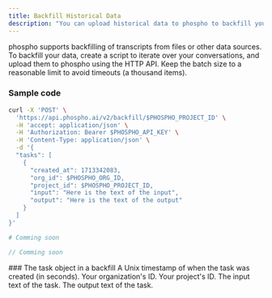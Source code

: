 ```yaml
---
title: Backfill Historical Data
description: "You can upload historical data to phospho to backfill your logs."
---
```


phospho supports backfilling of transcripts from files or other data sources. To backfill your data, create a script to iterate over your conversations, and upload them to phospho using the HTTP API. Keep the batch size to a reasonable limit to avoid timeouts (a thousand items).

### Sample code

<CodeGroup>

```bash HTTP API
curl -X 'POST' \
  'https://api.phospho.ai/v2/backfill/$PHOSPHO_PROJECT_ID' \
  -H 'accept: application/json' \
  -H 'Authorization: Bearer $PHOSPHO_API_KEY' \
  -H 'Content-Type: application/json' \
  -d '{
  "tasks": [
    {
      "created_at": 1713342083,
      "org_id": $PHOSPHO_ORG_ID,
      "project_id": $PHOSPHO_PROJECT_ID,
      "input": "Here is the text of the input",
      "output": "Here is the text of the output"
    }
  ]
}'
```

```python Python
# Comming soon
```

```javascript JS
// Comming soon
```

</CodeGroup>
### The task object in a backfill

<ParamField path="created_at" type="int" required>
  A Unix timestamp of when the task was created (in seconds).
</ParamField>
<ParamField path="org_id" type="string" required>
  Your organization's ID.
</ParamField>
<ParamField path="project_id" type="string" required>
  Your project's ID.
</ParamField>
<ParamField path="input" type="string" required>
  The input text of the task.
</ParamField>
<ParamField path="output" type="string" required>
  The output text of the task.
</ParamField>
